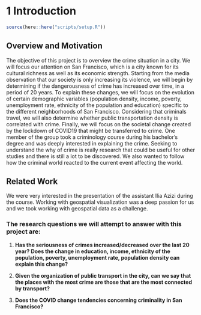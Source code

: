 # 1 Introduction

```r
source(here::here("scripts/setup.R"))
```

## Overview and Motivation

The objective of this project is to overview  the crime situation in a city. We will focus our attention on San Francisco, which is a city known for its cultural richness as well as its economic strength.  Starting from the media observation that our society is only increasing its violence, we will begin by determining if the dangerousness of crime has increased over time, in a period of 20 years. To explain these changes, we will focus on the evolution of certain demographic variables (population density, income, poverty, unemployment rate, ethnicity of the population and education) specific to the different neighborhoods of San Francisco. Considering that criminals travel, we will also determine whether public transportation density is correlated with crime. Finally, we will focus on the societal change created by the lockdown of COVID19 that might be transferred to crime.
One member of the group took a criminology course during his bachelor's degree and was deeply interested in explaining the crime. Seeking to understand the why of crime is really research that could be useful for other studies and there is still a lot to be discovered. We also wanted to follow how the criminal world reacted to the current event affecting the world.


## Related Work

We were very interested in the presentation of the assistant Ilia Azizi during the course. Working with geospatial visualization was a deep passion for us and we took working with geospatial data as a challenge.



### The research questions we will attempt to answer with this project are:

1. **Has the seriousness of crimes increased/decreased over the last 20 year? Does the change in education, income, ethnicity of the population, poverty, unemployment rate, population density can explain this change?**

2. **Given the organization of public transport in the city, can we say that the places with the most crime are those that are the most connected by transport?**

3. **Does the COVID change tendencies concerning criminality in San Francisco?**




